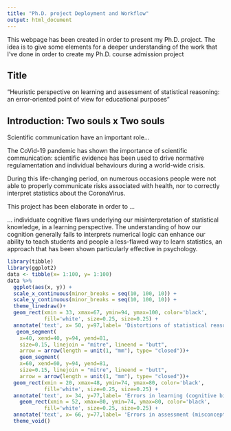 ```yaml
---
title: "Ph.D. project Deployment and Workflow"
output: html_document
---
```


This webpage has been created in order to present my Ph.D. project. The idea is to give some elements for a deeper understanding of the work that I've done in order to create my Ph.D. course admission project

## Title

"Heuristic perspective on learning and assessment of statistical reasoning:
an error-oriented point of view for educational purposes"

## Introduction: Two souls x Two souls

Scientific communication have an important role…

The CoVid-19 pandemic has shown the importance of scientific communication: scientific evidence has been used to drive normative regulamentation and individual behaviours during a world-wide crisis.   

During this life-changing period, on numerous occasions people were not able to properly communicate risks associated with health, nor to correctly interpret statistics about the CoronaVirus. 


This project has been elaborate in order to …



 … individuate cognitive flaws underlying our misinterpretation of statistical knowledge, in a learning perspective. The understanding of how our cognition generally fails to interprets numerical logic can enhance  our ability to teach students and people a less-flawed way to learn statistics, an approach that has been shown particularly effective in psychology.


```r
library(tibble)
library(ggplot2)
data <- tibble(x= 1:100, y= 1:100)
data %>% 
  ggplot(aes(x, y)) +
  scale_x_continuous(minor_breaks = seq(10, 100, 10)) +
  scale_y_continuous(minor_breaks = seq(10, 100, 10)) +
  theme_linedraw()+
  geom_rect(xmin = 33, xmax=67, ymin=94, ymax=100, color='black',
            fill='white', size=0.25, size=0.25) +
  annotate('text', x= 50, y=97,label= 'Distortions of statistical reasoning', size=2.5) +
   geom_segment(
    x=40, xend=40, y=94, yend=81, 
    size=0.15, linejoin = "mitre", lineend = "butt",
    arrow = arrow(length = unit(1, "mm"), type= "closed"))+
    geom_segment(
    x=60, xend=60, y=94, yend=81, 
    size=0.15, linejoin = "mitre", lineend = "butt",
    arrow = arrow(length = unit(1, "mm"), type= "closed"))+
  geom_rect(xmin = 20, xmax=48, ymin=74, ymax=80, color='black',
            fill='white', size=0.25, size=0.25) +
  annotate('text', x= 34, y=77,label= 'Errors in learning (cognitive biases)', size=2.5) +
    geom_rect(xmin = 52, xmax=80, ymin=74, ymax=80, color='black',
            fill='white', size=0.25, size=0.25) +
  annotate('text', x= 66, y=77,label= 'Errors in assessment (misconceptions)', size=2.5) +
  theme_void()


```

